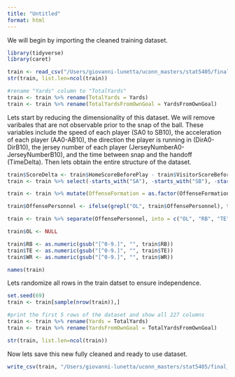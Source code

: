 ```yaml
---
title: "Untitled"
format: html
---
```


We will begin by importing the cleaned training dataset.

```r
library(tidyverse)
library(caret)

train <- read_csv("/Users/giovanni-lunetta/uconn_masters/stat5405/final_project/data/cleaned_train_r.csv")
str(train, list.len=ncol(train))

#rename "Yards" column to "TotalYards"
train <- train %>% rename(TotalYards = Yards)
train <- train %>% rename(TotalYardsFromOwnGoal = YardsFromOwnGoal)
```

Lets start by reducing the dimensionality of this dataset. We will remove varibales that are not observable prior to the snap of the ball. These variables include the speed of each player (SA0 to SB10), the acceleration of each player (AA0-AB10), the direction the player is running in (DirA0-DirB10), the jersey number of each player (JerseyNumberA0-JerseyNumberB10), and the time between snap and the handoff (TimeDelta). Then lets obtain the entire structure of the dataset.

```r
train$ScoreDelta <- train$HomeScoreBeforePlay - train$VisitorScoreBeforePlay
train <- train %>% select(-starts_with("SA"), -starts_with("SB"), -starts_with("AA"), -starts_with("AB"), -starts_with("DirA"), -starts_with("DirB"), -starts_with("DisA"), -starts_with("DisB"), -starts_with("JerseyNumber"), -TimeDelta, -starts_with("HomeScoreBeforePlay"), -starts_with("VisitorScoreBeforePlay"), -ends_with("TeamAbbr"), -starts_with("PlayerCollege"), -starts_with("Position"), -starts_with("Birth"), -starts_with("Location"), -starts_with("PlayID"), -starts_with("Season"), -starts_with("Display"), -starts_with("Stadium"), -starts_with("Possession"), -starts_with("FieldPosition"), -starts_with("Turf"), -starts_with("X"), -starts_with("YA"), -starts_with("YB"), -starts_with("Orientation"), -starts_with("Player"), -starts_with("YardLine"), -starts_with("PlayDirection"))

train <- train %>% mutate(OffenseFormation = as.factor(OffenseFormation), GameWeather = as.factor(GameWeather), WindDirection = as.factor(WindDirection), Down = as.factor(Down), Quarter = as.factor(Quarter), Distance = as.factor(Distance), Week = as.factor(Week), DL = as.factor(DL), LB = as.factor(LB), BL = as.factor(BL), GameHour = as.factor(GameHour))

train$OffensePersonnel <- ifelse(grepl("OL", train$OffensePersonnel), train$OffensePersonnel, paste0("0 OL, ", train$OffensePersonnel))

train <- train %>% separate(OffensePersonnel, into = c("OL", "RB", "TE", "WR"), sep = ",\\s*", convert = TRUE)

train$OL <- NULL

train$RB <- as.numeric(gsub("[^0-9.]", "", train$RB))
train$TE <- as.numeric(gsub("[^0-9.]", "", train$TE))
train$WR <- as.numeric(gsub("[^0-9.]", "", train$WR))

names(train)
```

Lets randomize all rows in the train datset to ensure independence.

```r
set.seed(69)
train <- train[sample(nrow(train)),]
```

```r
#print the first 5 rows of the dataset and show all 227 columns
train <- train %>% rename(Yards = TotalYards)
train <- train %>% rename(YardsFromOwnGoal = TotalYardsFromOwnGoal)

str(train, list.len=ncol(train))
```

Now lets save this new fully cleaned and ready to use dataset.

```r
write_csv(train, "/Users/giovanni-lunetta/uconn_masters/stat5405/final_project/train_ready.csv")
```